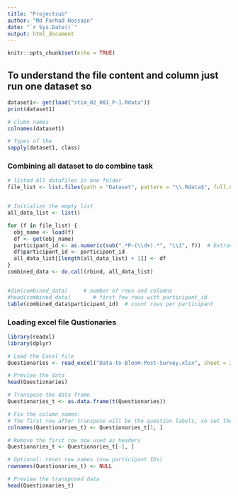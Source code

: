 ```yaml
---
title: "Projectsub"
author: "Md Farhad Hossain"
date: "`r Sys.Date()`"
output: html_document
---
```


```r
knitr::opts_chunk$set(echo = TRUE)
```

## To understand the file content and column just run one dataset so 
```r
dataset1<- get(load("stim_02_001_P-1.Rdata"))
print(dataset1)

# clumn names 
colnames(dataset1)            

# Types of the 
sapply(dataset1, class)
```


### Combining all dataset to do combine task 
```r
# listed All datafiles in one folder 
file_list <- list.files(path = "Dataset", pattern = "\\.Rdata$", full.names = TRUE)


# Initialize the empty list 
all_data_list <- list()

for (f in file_list) {
  obj_name <- load(f)
  df <- get(obj_name)
  participant_id <- as.numeric(sub(".*P-(\\d+).*", "\\1", f))  # Extract ID like "P-1"
  df$participant_id <- participant_id
  all_data_list[[length(all_data_list) + 1]] <- df
}
combined_data <- do.call(rbind, all_data_list)


#dim(combined_data)     # number of rows and columns
#head(combined_data)       # first few rows with participant_id
table(combined_data$participant_id)  # count rows per participant

```
### Loading excel file Qustionaries 
```r

library(readxl)
library(dplyr)

# Load the Excel file
Questionaries <- read_excel("Data-to-Bloom-Post-Survey.xlsx", sheet = 2)

# Preview the data
head(Questionaries)

# Transpose the data frame
Questionaries_t <- as.data.frame(t(Questionaries))

# Fix the column names: 
# The first row after transpose will be the question labels, so set them as column names
colnames(Questionaries_t) <- Questionaries_t[1, ]

# Remove the first row now used as headers
Questionaries_t <- Questionaries_t[-1, ]

# Optional: reset row names (now participant IDs)
rownames(Questionaries_t) <- NULL

# Preview the transposed data
head(Questionaries_t)


```




